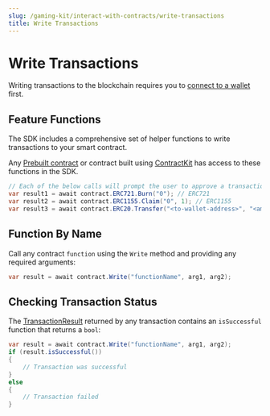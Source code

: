 ```yaml
---
slug: /gaming-kit/interact-with-contracts/write-transactions
title: Write Transactions
---
```



# Write Transactions

Writing transactions to the blockchain requires you to [connect to a wallet](/gaming-kit/setting-up/connect-wallets) first.

## Feature Functions

The SDK includes a comprehensive set of helper functions to write transactions to your smart contract.

Any [Prebuilt contract](prebuilt-contracts) or contract built using [ContractKit](/contractkit) has access to these functions in the SDK.

```csharp
// Each of the below calls will prompt the user to approve a transaction:
var result1 = await contract.ERC721.Burn("0"); // ERC721
var result2 = await contract.ERC1155.Claim("0", 1); // ERC1155
var result3 = await contract.ERC20.Transfer("<to-wallet-address>", "<amount-of-tokens>"); // ERC20
```

<div className="row">
  <div className="col col--12" style={{ padding: 8 }}>
    <QuickstartCard
      name="Coming Soon: Learn More About Interacting With Contracts"
      link="/sdk/interacting-with-contracts"
      image="/assets/product/sdk.png"
    />
  </div>
</div>

## Function By Name

Call any contract `function` using the `Write` method and providing any required arguments:

```csharp
var result = await contract.Write("functionName", arg1, arg2);
```

## Checking Transaction Status

The [TransactionResult](/unity/TransactionResult) returned by any transaction contains an `isSuccessful` function that returns a `bool`:

```csharp
var result = await contract.Write("functionName", arg1, arg2);
if (result.isSuccessful())
{
    // Transaction was successful
}
else
{
    // Transaction failed
}
```

